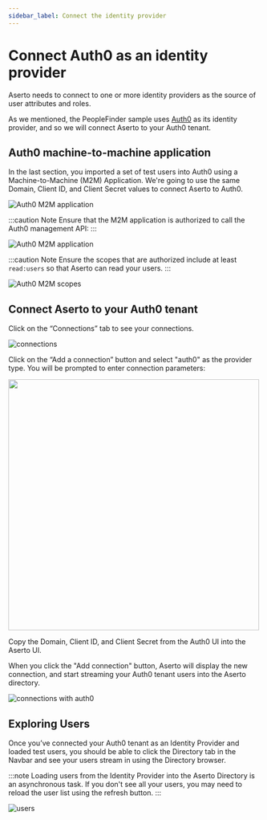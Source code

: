 ```yaml
---
sidebar_label: Connect the identity provider
---
```


# Connect Auth0 as an identity provider

Aserto needs to connect to one or more identity providers as the source of user attributes and roles.

As we mentioned, the PeopleFinder sample uses [Auth0](https://www.auth0.com) as its identity provider, and
so we will connect Aserto to your Auth0 tenant.

## Auth0 machine-to-machine application

In the last section, you imported a set of test users into Auth0 using a Machine-to-Machine (M2M)
Application. We're going to use the same Domain, Client ID, and Client Secret values to connect
Aserto to Auth0.

![Auth0 M2M application](/auth0-m2m.png)

:::caution Note
Ensure that the M2M application is authorized to call the Auth0 management API:
:::

![Auth0 M2M application](/auth0-m2m-mgmt.png)

:::caution Note
Ensure the scopes that are authorized include at least `read:users` so that Aserto can read your users.
:::

![Auth0 M2M scopes](/auth0-m2m-perms.png)

## Connect Aserto to your Auth0 tenant

Click on the “Connections” tab to see your connections.

![connections](/connections.png)

Click on the “Add a connection” button and select "auth0" as the provider type.
You will be prompted to enter connection parameters:

[<img src="/connect-auth0.png" width="500px" />](/connect-auth0.png)

Copy the Domain, Client ID, and Client Secret from the Auth0 UI into the Aserto UI.

When you click the "Add connection" button, Aserto will display the new connection, and start streaming
your Auth0 tenant users into the Aserto directory.

![connections with auth0](/connections-with-auth0.png)

## Exploring Users

Once you’ve connected your Auth0 tenant as an Identity Provider and loaded test users, you should be
able to click the Directory tab in the Navbar and see your users stream in using the Directory browser.

:::note
Loading users from the Identity Provider into the Aserto Directory is an asynchronous task.
If you don't see all your users, you may need to reload the user list using the refresh button.
:::

![users](/users.png)
